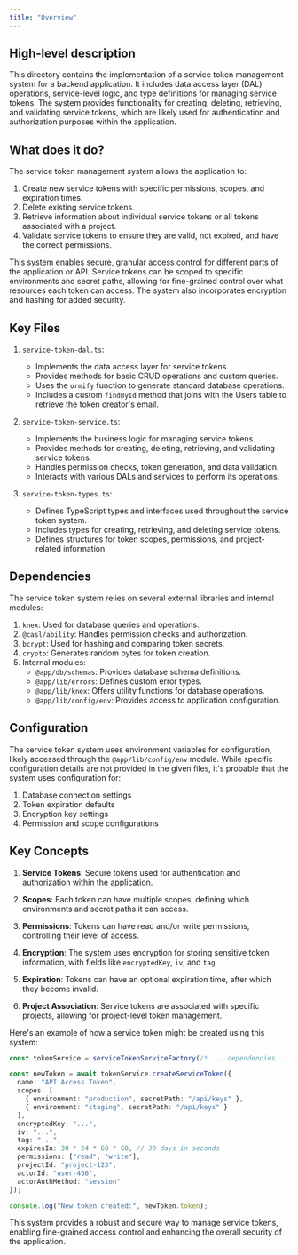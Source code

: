 ```yaml
---
title: "Overview"
---
```


## High-level description
This directory contains the implementation of a service token management system for a backend application. It includes data access layer (DAL) operations, service-level logic, and type definitions for managing service tokens. The system provides functionality for creating, deleting, retrieving, and validating service tokens, which are likely used for authentication and authorization purposes within the application.

## What does it do?
The service token management system allows the application to:

1. Create new service tokens with specific permissions, scopes, and expiration times.
2. Delete existing service tokens.
3. Retrieve information about individual service tokens or all tokens associated with a project.
4. Validate service tokens to ensure they are valid, not expired, and have the correct permissions.

This system enables secure, granular access control for different parts of the application or API. Service tokens can be scoped to specific environments and secret paths, allowing for fine-grained control over what resources each token can access. The system also incorporates encryption and hashing for added security.

## Key Files

1. `service-token-dal.ts`: 
   - Implements the data access layer for service tokens.
   - Provides methods for basic CRUD operations and custom queries.
   - Uses the `ormify` function to generate standard database operations.
   - Includes a custom `findById` method that joins with the Users table to retrieve the token creator's email.

2. `service-token-service.ts`:
   - Implements the business logic for managing service tokens.
   - Provides methods for creating, deleting, retrieving, and validating service tokens.
   - Handles permission checks, token generation, and data validation.
   - Interacts with various DALs and services to perform its operations.

3. `service-token-types.ts`:
   - Defines TypeScript types and interfaces used throughout the service token system.
   - Includes types for creating, retrieving, and deleting service tokens.
   - Defines structures for token scopes, permissions, and project-related information.

## Dependencies
The service token system relies on several external libraries and internal modules:

1. `knex`: Used for database queries and operations.
2. `@casl/ability`: Handles permission checks and authorization.
3. `bcrypt`: Used for hashing and comparing token secrets.
4. `crypto`: Generates random bytes for token creation.
5. Internal modules:
   - `@app/db/schemas`: Provides database schema definitions.
   - `@app/lib/errors`: Defines custom error types.
   - `@app/lib/knex`: Offers utility functions for database operations.
   - `@app/lib/config/env`: Provides access to application configuration.

## Configuration
The service token system uses environment variables for configuration, likely accessed through the `@app/lib/config/env` module. While specific configuration details are not provided in the given files, it's probable that the system uses configuration for:

1. Database connection settings
2. Token expiration defaults
3. Encryption key settings
4. Permission and scope configurations

## Key Concepts

1. **Service Tokens**: Secure tokens used for authentication and authorization within the application.

2. **Scopes**: Each token can have multiple scopes, defining which environments and secret paths it can access.

3. **Permissions**: Tokens can have read and/or write permissions, controlling their level of access.

4. **Encryption**: The system uses encryption for storing sensitive token information, with fields like `encryptedKey`, `iv`, and `tag`.

5. **Expiration**: Tokens can have an optional expiration time, after which they become invalid.

6. **Project Association**: Service tokens are associated with specific projects, allowing for project-level token management.

Here's an example of how a service token might be created using this system:

```typescript
const tokenService = serviceTokenServiceFactory(/* ... dependencies ... */);

const newToken = await tokenService.createServiceToken({
  name: "API Access Token",
  scopes: [
    { environment: "production", secretPath: "/api/keys" },
    { environment: "staging", secretPath: "/api/keys" }
  ],
  encryptedKey: "...",
  iv: "...",
  tag: "...",
  expiresIn: 30 * 24 * 60 * 60, // 30 days in seconds
  permissions: ["read", "write"],
  projectId: "project-123",
  actorId: "user-456",
  actorAuthMethod: "session"
});

console.log("New token created:", newToken.token);
```

This system provides a robust and secure way to manage service tokens, enabling fine-grained access control and enhancing the overall security of the application.